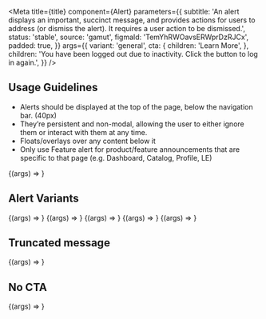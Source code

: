 


<Meta
  title={title}
  component={Alert}
  parameters={{
    subtitle:
      'An alert displays an important, succinct message, and provides actions for users to address (or dismiss the alert). It requires a user action to be dismissed.',
    status: 'stable',
    source: 'gamut',
    figmaId: 'TemYhRWOavsERWprDzRJCx',
    padded: true,
  }}
  args={{
    variant: 'general',
    cta: {
      children: 'Learn More',
    },
    children:
      'You have been logged out due to inactivity. Click the button to log in again.',
  }}
/>

## Usage Guidelines

- Alerts should be displayed at the top of the page, below the navigation bar. (40px)
- They’re persistent and non-modal, allowing the user to either ignore them or interact with them at any time.
- Floats/overlays over any content below it
- Only use Feature alert for product/feature announcements that are specific to that page (e.g. Dashboard, Catalog, Profile, LE)

<Canvas>
  <Story name="Alert">{(args) => <Alert {...args} />}</Story>
</Canvas>

<PropsTable story="Alert" />

## Alert Variants

<Canvas isColumn>
  <Story name="general" args={ALERTS.general}>
    {(args) => <Alert {...args} />}
  </Story>
  <Story name="success" args={ALERTS.success}>
    {(args) => <Alert {...args} />}
  </Story>
  <Story name="error" args={ALERTS.error}>
    {(args) => <Alert {...args} />}
  </Story>
  <Story name="maintenance" args={ALERTS.notice}>
    {(args) => <Alert {...args} />}
  </Story>
  <Story name="feature" args={ALERTS.feature}>
    {(args) => <Alert {...args} />}
  </Story>
</Canvas>

## Truncated message

<Canvas>
  <Story
    name="Truncated"
    args={{
      message:
        'You can now do this new thing with this new feature we just added! Maintenance: Codecademy will be offline between 02:00 AM and 08:00 AM.  Couldn’t save your account changes because there is connection.',
    }}
  >
    {(args) => <Alert {...args} />}
  </Story>
</Canvas>

## No CTA

<Canvas>
  <Story name="No CTA" args={{ cta: undefined }}>
    {(args) => <Alert {...args} />}
  </Story>
</Canvas>
